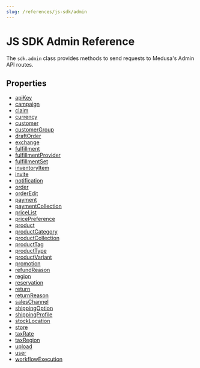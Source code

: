 ```yaml
---
slug: /references/js-sdk/admin
---
```



# JS SDK Admin Reference

The `sdk.admin` class provides methods to send requests to Medusa's Admin API routes.

## Properties

- [apiKey](../../Admin/properties/js_sdk.admin.Admin.apiKey/page.mdx)
- [campaign](../../Admin/properties/js_sdk.admin.Admin.campaign/page.mdx)
- [claim](../../Admin/properties/js_sdk.admin.Admin.claim/page.mdx)
- [currency](../../Admin/properties/js_sdk.admin.Admin.currency/page.mdx)
- [customer](../../Admin/properties/js_sdk.admin.Admin.customer/page.mdx)
- [customerGroup](../../Admin/properties/js_sdk.admin.Admin.customerGroup/page.mdx)
- [draftOrder](../../Admin/properties/js_sdk.admin.Admin.draftOrder/page.mdx)
- [exchange](../../Admin/properties/js_sdk.admin.Admin.exchange/page.mdx)
- [fulfillment](../../Admin/properties/js_sdk.admin.Admin.fulfillment/page.mdx)
- [fulfillmentProvider](../../Admin/properties/js_sdk.admin.Admin.fulfillmentProvider/page.mdx)
- [fulfillmentSet](../../Admin/properties/js_sdk.admin.Admin.fulfillmentSet/page.mdx)
- [inventoryItem](../../Admin/properties/js_sdk.admin.Admin.inventoryItem/page.mdx)
- [invite](../../Admin/properties/js_sdk.admin.Admin.invite/page.mdx)
- [notification](../../Admin/properties/js_sdk.admin.Admin.notification/page.mdx)
- [order](../../Admin/properties/js_sdk.admin.Admin.order/page.mdx)
- [orderEdit](../../Admin/properties/js_sdk.admin.Admin.orderEdit/page.mdx)
- [payment](../../Admin/properties/js_sdk.admin.Admin.payment/page.mdx)
- [paymentCollection](../../Admin/properties/js_sdk.admin.Admin.paymentCollection/page.mdx)
- [priceList](../../Admin/properties/js_sdk.admin.Admin.priceList/page.mdx)
- [pricePreference](../../Admin/properties/js_sdk.admin.Admin.pricePreference/page.mdx)
- [product](../../Admin/properties/js_sdk.admin.Admin.product/page.mdx)
- [productCategory](../../Admin/properties/js_sdk.admin.Admin.productCategory/page.mdx)
- [productCollection](../../Admin/properties/js_sdk.admin.Admin.productCollection/page.mdx)
- [productTag](../../Admin/properties/js_sdk.admin.Admin.productTag/page.mdx)
- [productType](../../Admin/properties/js_sdk.admin.Admin.productType/page.mdx)
- [productVariant](../../Admin/properties/js_sdk.admin.Admin.productVariant/page.mdx)
- [promotion](../../Admin/properties/js_sdk.admin.Admin.promotion/page.mdx)
- [refundReason](../../Admin/properties/js_sdk.admin.Admin.refundReason/page.mdx)
- [region](../../Admin/properties/js_sdk.admin.Admin.region/page.mdx)
- [reservation](../../Admin/properties/js_sdk.admin.Admin.reservation/page.mdx)
- [return](../../Admin/properties/js_sdk.admin.Admin.return/page.mdx)
- [returnReason](../../Admin/properties/js_sdk.admin.Admin.returnReason/page.mdx)
- [salesChannel](../../Admin/properties/js_sdk.admin.Admin.salesChannel/page.mdx)
- [shippingOption](../../Admin/properties/js_sdk.admin.Admin.shippingOption/page.mdx)
- [shippingProfile](../../Admin/properties/js_sdk.admin.Admin.shippingProfile/page.mdx)
- [stockLocation](../../Admin/properties/js_sdk.admin.Admin.stockLocation/page.mdx)
- [store](../../Admin/properties/js_sdk.admin.Admin.store/page.mdx)
- [taxRate](../../Admin/properties/js_sdk.admin.Admin.taxRate/page.mdx)
- [taxRegion](../../Admin/properties/js_sdk.admin.Admin.taxRegion/page.mdx)
- [upload](../../Admin/properties/js_sdk.admin.Admin.upload/page.mdx)
- [user](../../Admin/properties/js_sdk.admin.Admin.user/page.mdx)
- [workflowExecution](../../Admin/properties/js_sdk.admin.Admin.workflowExecution/page.mdx)
